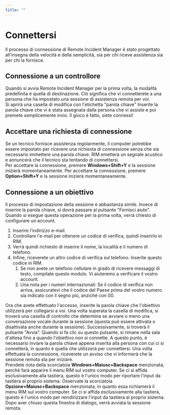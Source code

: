 ```yaml
---
title: ""
---
```



# Connettersi
Il processo di connessione di Remote Incident Manager è stato progettato all'insegna della velocità e della semplicità, sia per chi riceve assistenza sia per chi la fornisce.
## Connessione a un controllore
Quando si avvia Remote Incident Manager per la prima volta, la modalità predefinita è quella di destinazione. Ciò significa che vi connetterete a una persona che ha impostato una sessione di assistenza remota per voi.  
Si aprirà una casella di modifica con l'etichetta "parola chiave" Inserite la parola chiave che vi è stata assegnata dalla persona che vi assiste e poi premete semplicemente invio. Il gioco è fatto, siete connessi!
## Accettare una richiesta di connessione
Se un tecnico fornisce assistenza regolarmente, il computer potrebbe essere impostato per ricevere una richiesta di connessione senza che sia necessario immettere una parola chiave. RIM emetterà un segnale acustico e annuncerà che il tecnico sta tentando di connettersi.  
<Windows>Per accettare la connessione, premere **Windows+Shift+Y** e la sessione inizierà momentaneamente.</Windows>
<MacOS>Per accettare la connessione, premere **Option+Shift+Y** e la sessione inizierà momentaneamente.</MacOS>
## Connessione a un obiettivo
Il processo di impostazione della sessione è abbastanza simile. Invece di inserire la parola chiave, si dovrà passare al pulsante "Fornisci aiuto". Quando si esegue questa operazione per la prima volta, verrà chiesto di configurare un account.
1. Inserire l'indirizzo e-mail.
1. Controllare l'e-mail per ottenere un codice di verifica, quindi inserirlo in RIM.
1. Verrà quindi richiesto di inserire il nome, la località e il numero di telefono.
1. Infine, riceverete un altro codice di verifica sul telefono. Inserite questo codice in RIM.
    1. Se non avete un telefono cellulare in grado di ricevere messaggi di testo, compilate questo modulo. Vi aiuteremo a verificare il vostro account.
    1. Una nota per i numeri internazionali: Se il codice di verifica non arriva, assicuratevi che il codice del Paese prima del vostro numero sia indicato con il segno più, anziché con 00.

Ora che avete effettuato l'accesso, inserite la parola chiave che l'obiettivo utilizzerà per collegarsi a voi. Una volta superata la casella di modifica, si troverà una casella di controllo che determina se avviare o meno una conversazione vocale durante la sessione (questa può essere attivata o disattivata anche durante la sessione). Successivamente, si troverà il pulsante "Avvia". Quando si fa clic su questo pulsante, si rimane nella sala d'attesa fino a quando l'obiettivo non si connette. A questo punto, è necessario inviare la parola chiave appena inserita alla persona con cui ci si connetterà, in quanto è quella che utilizzerà per connettersi. Una volta effettuata la connessione, riceverete un avviso che vi informerà che la sessione remota sta per iniziare.  
<Windows>Prendete nota della scorciatoia **Windows+Maiusc+Backspace** menzionata, perché farà apparire il menu RIM sul vostro computer. Se ci si affida esclusivamente alla tastiera, questo è l'unico modo per riportare l'input da tastiera al proprio sistema.</Windows>
<MacOS>Osservate la scorciatoia **Opzione+Maiusc+Backspace** menzionata, in quanto essa richiamerà il menu RIM sul vostro computer. Se ci si affida esclusivamente alla tastiera, questo è l'unico modo per reindirizzare l'input da tastiera al proprio sistema.</MacOS>
Dopo aver chiuso questa finestra di dialogo, verrà avviata la sessione remota.
